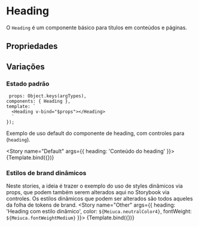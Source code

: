 

<Meta title="BaseComponents/Heading" component={Heading} />

# Heading
O `Heading` é um componente básico para títulos em conteúdos e páginas.
## Propriedades

<ArgsTable of={Heading} />

## Variações

### Estado padrão

     props: Object.keys(argTypes),
    components: { Heading },
    template: `
      <Heading v-bind="$props"></Heading>
      `
    });


Exemplo de uso default do componente de heading, com controles para (`heading`).

<Story 
  name="Default"
  args={{ 
    heading: 'Conteúdo do heading'
  }}>
  {Template.bind({})}
</Story>

### Estilos de brand dinâmicos

Neste stories, a ideia é trazer o exemplo do uso de styles dinâmicos via props, 
que podem também serem alterados aqui no Storybook via controles.
Os estilos dinâmicos que podem ser alterados são todos aqueles da folha de tokens de brand.
<Story
  name="Other"
  args={{ 
    heading: 'Heading com estilo dinâmico',
    color: `${Meiuca.neutralColor4}`,
    fontWeight: `${Meiuca.fontWeightMedium}`
  }}>
  {Template.bind({})}
</Story>